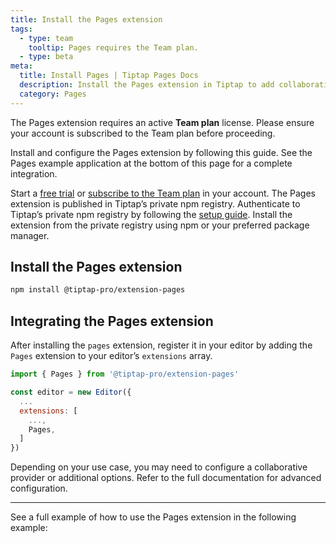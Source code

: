 ```yaml
---
title: Install the Pages extension
tags:
  - type: team
    tooltip: Pages requires the Team plan.
  - type: beta
meta:
  title: Install Pages | Tiptap Pages Docs
  description: Install the Pages extension in Tiptap to add collaborative page management to your editor and app. Learn more in the docs!
  category: Pages
---
```



<Callout title="Team plan required" variant="warning">
  The Pages extension requires an active <strong>Team plan</strong> license. Please ensure your account is subscribed to the Team plan before proceeding.
</Callout>

Install and configure the Pages extension by following this guide. See the Pages example application at the bottom of this page for a complete integration.

<Requirements>
    <RequirementItem label="1. Activate trial or subscribe">
        Start a <a href="https://cloud.tiptap.dev/v2?trial=true">free trial</a> or <a href="https://cloud.tiptap.dev/v2/billing">subscribe to the Team plan</a> in your account.
    </RequirementItem>
    <RequirementItem label="2. Access the private registry">
        The Pages extension is published in Tiptap’s private npm registry. Authenticate to Tiptap’s private npm registry by following the <a href="/guides/pro-extensions">setup guide</a>.
    </RequirementItem>
    <RequirementItem label="3. Install the extension">
        Install the extension from the private registry using npm or your preferred package manager.
    </RequirementItem>
</Requirements>

## Install the Pages extension

```bash
npm install @tiptap-pro/extension-pages
```

## Integrating the Pages extension

After installing the `pages` extension, register it in your editor by adding the `Pages` extension to your editor’s `extensions` array.

```js
import { Pages } from '@tiptap-pro/extension-pages'

const editor = new Editor({
  ...
  extensions: [
    ...,
    Pages,
  ]
})
```

Depending on your use case, you may need to configure a collaborative provider or additional options. Refer to the full documentation for advanced configuration.

<hr />

See a full example of how to use the Pages extension in the following example:

<CodeDemo isPro src="http://localhost:3001/preview/Extensions/Pages" />
